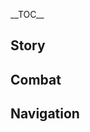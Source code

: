 {{CharacterTabs}}
{{LanguageTabs}}
{{Stub|1={{Meta/VO|tl=1|rm=1|Korean}}}}
__TOC__
==Story==
{{VO
|character               = Collei
|language                = ko
|name                    = 콜레이

<!-- Hello -->
|vo_01_01_title          = 첫 만남…
|vo_01_01_subtitle       = Hello
|vo_01_01_file           = VO_{language}{character} Hello.ogg
|vo_01_01_tx             = 숲의 견습 순찰자 콜레이, 대령이오! 숲에 있는 동안 너의 안전을 책임져줄게——휴우, 드디어 이 등장 대사를 말할 기회가 생겼네. 잘못 말하진 않았겠지…
|vo_01_01_rm             = 
|vo_01_01_tl             = 

<!-- Chats -->
|vo_02_01_title          = 잡담・숲 순찰 루트
|vo_02_01_subtitle       = Chat: Forest Patrol Route Map
|vo_02_01_file           = VO_{language}{character} Chat - Forest Patrol Route Map.ogg
|vo_02_01_tx             = 오늘의 숲 순찰 루트는… 먼저 여기로 갔다가 저기로 간 다음… 흠, 글자가 참 많네…
|vo_02_01_rm             = 
|vo_02_01_tl             = 

|vo_02_02_title          = 잡담・컨디션
|vo_02_02_subtitle       = Chat: Status
|vo_02_02_file           = VO_{language}{character} Chat - Status.ogg
|vo_02_02_tx             = 후, 오늘따라 컨디션이 좋은걸. 이참에 일을 많이 해야겠어
|vo_02_02_rm             = 
|vo_02_02_tl             = 

|vo_02_03_title          = 잡담・회상
|vo_02_03_subtitle       = Chat: Memory
|vo_02_03_file           = VO_{language}{character} Chat - Memory.ogg
|vo_02_03_tx             = 아무것도 안 하면 별생각을 다 하게 돼——음, 말하자마자 안 좋은 일이 생각났어…
|vo_02_03_rm             = 
|vo_02_03_tl             = 

<!-- Weather -->
|vo_03_01_title          = 비가 그친 후…
|vo_03_01_subtitle       = After the Rain
|vo_03_01_file           = VO_{language}{character} After the Rain.ogg
|vo_03_01_tx             = 비는 그쳤지만 물웅덩이를 조심하는 게 좋을 거야. 마치 계속 기억에 남는 과거와도 같으니까… 크흠!
|vo_03_01_rm             = 
|vo_03_01_tl             = 

|vo_03_02_title          = 번개가 칠 때…
|vo_03_02_subtitle       = When Thunder Strikes
|vo_03_02_file           = VO_{language}{character} When Thunder Strikes.ogg
|vo_03_02_tx             = 번개가 칠 때는 큰 나무를 피하는 것이 좋아. 숲의 순찰자는 산불 예방을 위한 현장 점검을 각별히 주의해야 돼
|vo_03_02_rm             = 
|vo_03_02_tl             = 

|vo_03_03_title          = 햇살이 좋을 때…
|vo_03_03_subtitle       = When the Sun Is Out
|vo_03_03_file           = VO_{language}{character} When the Sun Is Out.ogg
|vo_03_03_tx             = 날씨 참 좋네. 햇볕을 쬐면 건강에 좋아
|vo_03_03_tl             = 
|vo_03_03_rm             = 

|vo_03_04_title          = 강풍이 불 때…
|vo_03_04_subtitle       = When the Wind Is Blowing
|vo_03_04_file           = VO_{language}{character} When the Wind Is Blowing.ogg
|vo_03_04_tx             = 응, 바람이 딱 적당해. 엠버라면 이런 날 자신의 한계에 도전하겠지?
|vo_03_04_rm             = 
|vo_03_04_tl             = 

<!-- Greetings -->
|vo_04_01_title          = 아침 인사…
|vo_04_01_subtitle       = Good Morning
|vo_04_01_file           = VO_{language}{character} Good Morning.ogg
|vo_04_01_tx             = 좋은 아침! 하암… 미안, 어제저녁에 또 보충 수업받느라…
|vo_04_01_rm             = 
|vo_04_01_tl             = 

|vo_04_02_title          = 점심 인사…
|vo_04_02_subtitle       = Good Afternoon
|vo_04_02_file           = VO_{language}{character} Good Afternoon.ogg
|vo_04_02_tx             = 숲을 순찰하는 노선이 길면 점심에 못 돌아오는 게 당연해. 「포켓 피타」를 좀 넉넉히 챙겨왔는데, 먹을래?
|vo_04_02_rm             = 
|vo_04_02_tl             = 

|vo_04_03_title          = 저녁 인사…
|vo_04_03_subtitle       = Good Evening
|vo_04_03_file           = VO_{language}{character} Good Evening.ogg
|vo_04_03_tx             = 날이 어두워지고 있으니, 숲을 지날 때 더욱 조심해야 돼
|vo_04_03_rm             = 
|vo_04_03_tl             = 

|vo_04_04_title          = 굿나잇…
|vo_04_04_subtitle       = Good Night
|vo_04_04_file           = VO_{language}{character} Good Night.ogg
|vo_04_04_tx             = 이제 쉬려고? 모닥불을 피워놓았어. 내가 불침번을 설게
|vo_04_04_rm             = 
|vo_04_04_tl             = 

<!-- About -->
|vo_05_01_title          = {name} 자신에 대해・숲 순찰
|vo_05_01_subtitle       = About {character}: Forest Ranger
|vo_05_01_file           = VO_{language}{character} About {character} - Forest Ranger.ogg
|vo_05_01_tx             = 수메르에 오기 전에 야외에서 떠돌이 생활을 했었어. 먹을 수 있든 없든 몇 번이고 입에 넣어 봐서 야외 생활은 익숙한 편이야. 그래서 이곳에 온 뒤로 숲을 순찰하게 된 거지. 「야외 생존」 과목이 있다면 합격할 자신 있어… 음, 필기시험만 없다면 말이야
|vo_05_01_rm             = 
|vo_05_01_tl             = 

|vo_05_02_title          = {name} 자신에 대해・보충 수업
|vo_05_02_subtitle       = About {character} Herself: Cram
|vo_05_02_friendship     = 4
|vo_05_02_file           = VO_{language}{character} About {character} Herself - Cram.ogg
|vo_05_02_tx             = 어? 매일 무슨 공부를 하냐고? 훌륭한 스승님 밑에서 엄청 심오한 지식을 배우는 건 아니냐고…? 어… 내가 배우고 있는 건… 《티바트 글자 첫걸음》이야…
|vo_05_02_rm             = 
|vo_05_02_tl             = 

<!-- About Us -->
|vo_06_01_title          = 우리에 대해・옛 친구
|vo_06_01_subtitle       = About Us: Old Friends
|vo_06_01_quest          = Song of the Dragon and Freedom
|vo_06_01_file           = VO_{language}{character} About Us - Old Friends.ogg
|vo_06_01_tx             = 엠버의 편지를 통해 네 이야기를 많이 들었지만, 몬드에서 그렇게 많은 일이 있었을 줄이야. 띄엄띄엄 읽는 바람에 놓친 부분이 많거든… 음, 네가 다시 들려줄 수 있을까?
|vo_06_01_rm             = 
|vo_06_01_tl             = 

|vo_06_02_title          = 우리에 대해・새로운 친구
|vo_06_02_subtitle       = About Us: New Friends
|vo_06_02_friendship     = 6
|vo_06_02_file           = VO_{language}{character} About Us - New Friends.ogg
|vo_06_02_tx             = 「친구」 같은 건 나랑 상관없는 이야기라 생각했어. 몬드에 가기 전까지는 말이지…. 나중에 수메르에서 스승님을 만났고, 지금은 널 만났잖아. 역시 난 행운아야
|vo_06_02_rm             = 
|vo_06_02_tl             = 

<!-- Miscellany I -->
|vo_07_01_title          = 「신의 눈」에 대해…
|vo_07_01_subtitle       = About the [[Vision]]
|vo_07_01_file           = VO_{language}{character} About the Vision.ogg
|vo_07_01_tx             = 하아… 나도 신의 눈을 얻게 될 날이 올 줄이야. 신은 날 때부터 사랑받아온 사람만을 눈여겨볼 거라고 생각했었는데… 음, 내… 내가 편견이 심했다는 건 인정할게. 내가 틀렸었어
|vo_07_01_rm             = 
|vo_07_01_tl             = 

|vo_07_02_title          = 하고 싶은 이야기・기술 이름
|vo_07_02_subtitle       = Something to Share: Skill Names
|vo_07_02_file           = VO_{language}{character} Something to Share - Skill Names.ogg
|vo_07_02_tx             = 스승님이 가장 효과적인 공부는 실천이라고 하셔서 더 많은 글자를 익히기 위해 라이트 노벨을 읽곤 해…. 스승님의 논문보다는 잘 읽히거든. 최근에 읽은 책이 있는데 주인공 능력이 어찌나 많은지. 능력 이름이 죄다 내가 모르는 단어야…. 음? 책 이름? …《귀무도》였을걸? 너도 읽어봤어?
|vo_07_02_rm             = 
|vo_07_02_tl             = 

|vo_07_03_title          = 하고 싶은 이야기・봉인의 힘
|vo_07_03_subtitle       = Something to Share: Sealed Power
|vo_07_03_friendship     = 4
|vo_07_03_file           = VO_{language}{character} Something to Share - Sealed Power.ogg
|vo_07_03_tx             = 으아… 「봉인된 힘이 들끓고 있어」라든지… 「나한테서 멀리 떨어지는 게 좋을 거야」라든지… 이나즈마 사람은 어떻게 이런 말을 아무렇지 않게 할 수 있지? 민망하지도 않나? 아… 안 되겠어, 더는 못 읽겠어!
|vo_07_03_rm             = 
|vo_07_03_tl             = 

|vo_07_04_title          = 흥미있는 일…
|vo_07_04_subtitle       = Interesting Things
|vo_07_04_file           = VO_{language}{character} Interesting Things.ogg
|vo_07_04_tx             = 화초와 동물…? 식용 가능 여부를 제외하면 큰 차이는 없는 것 같아. 쉿, 스승님이 들으면 안 돼. 나 같은 경우에는 구멍이 있는 나무를 좋아해. 특히 「어디에 들어가 있고」 싶을 때 말이야…. 누구나 그럴 때 있잖아? 안 그래?
|vo_07_04_rm             = 
|vo_07_04_tl             = 

<!-- About Others -->
|vo_08_01_title          = 타이나리에 대해…
|vo_08_01_subtitle       = About [[Tighnari]]
|vo_08_01_friendship     = 4
|vo_08_01_file           = VO_{language}{character} About Tighnari.ogg
|vo_08_01_tx             = 스승님이 평소에 엄하시고 독버섯 먹는 모험가를 비난하시긴 해도 사실 자상한 분이야. 정성껏 보충 수업도 해주시고 몬드에서 온 편지도 읽어주시거든. 스승님께 정말 감사해!
|vo_08_01_rm             = 
|vo_08_01_tl             = 

|vo_08_02_title          = 도리에 대해…
|vo_08_02_subtitle       = About [[Dori]]
|vo_08_02_friendship     = 4
|vo_08_02_file           = VO_{language}{character} About Dori.ogg
|vo_08_02_tx             = 어느 날 숲을 순찰하다 만났는데 내가 목마른 걸 알고 있다는 듯이 주머니에서 맛있어 보이는 주스를 꺼내는 거야…. 스승님이 옆에서 그 사람을 막아서 다행이지 하마터면 여태껏 힘들게 모은 모라를 다 써버릴 뻔했어…
|vo_08_02_rm             = 
|vo_08_02_tl             = 

|vo_08_03_title          = 작은 쿠사나리 화신에 대해…
|vo_08_03_subtitle       = About [[Lesser Lord Kusanali]]
|vo_08_03_friendship     = 4
|vo_08_03_file           = VO_{language}{character} About Lesser Lord Kusanali.ogg
|vo_08_03_tx             = 풀의 신…? 어릴 때 신에게 큰소리로 묻고 싶었어. 왜 나에게 그런 시련을 준 거냐고. 휴, 어쩌면 신도 속수무책인 일들을 겪고 있을지도 몰라
|vo_08_03_rm             = 
|vo_08_03_tl             = 

|vo_08_04_title          = 사이노에 대해…
|vo_08_04_subtitle       = About [[Cyno]]
|vo_08_04_friendship     = 4
|vo_08_04_file           = VO_{language}{character} About Cyno.ogg
|vo_08_04_tx             = 아… 그분 얘기는 안 하면 안 돼? 아니, 대풍기관은 나쁜 사람이 아니야. 그가 날 몬드에서 수메르로 데려온 덕분에 안식처가 생긴 거니까. 다만 수메르로 돌아오기 전의 그 「봉인」 과정만 생각하면… 윽… 목덜미가 찌릿해져…
|vo_08_04_rm             = 
|vo_08_04_tl             = 

|vo_08_05_title          = 카베에 대해…
|vo_08_05_subtitle       = About [[Kaveh]]
|vo_08_05_friendship     = 4
|vo_08_05_file           = VO_{language}{character} About Kaveh.ogg
|vo_08_05_tx             = 대풍기관이 그를 데려와서 같이 식사한 적이 있어. 식전 과일이 나오자마자 인정사정없고 고집불통인 룸메이트 얘기를 하기 시작하는데 끼어들 틈도 없더라니까. 식사 내내 웃음을 꾹 참고 고개만 끄덕였어. 휴, 정말 힘들었지
|vo_08_05_rm             = 
|vo_08_05_tl             = 

|vo_08_06_title          = 닐루에 대해…
|vo_08_06_subtitle       = About [[Nilou]]
|vo_08_06_friendship     = 4
|vo_08_06_file           = VO_{language}{character} About Nilou.ogg
|vo_08_06_tx             = 그 사람은 항상 몽롱해 보여. 간다르바 성곽 인근에 공연하러 온다면 숲에서 길을 잃게 될 것만 같아…. 숲의 견습 순찰자로서 잘 지켜봐야겠어
|vo_08_06_rm             = 
|vo_08_06_tl             = 

|vo_08_07_title          = 엠버에 대해…
|vo_08_07_subtitle       = About [[Amber]]
|vo_08_07_friendship     = 4
|vo_08_07_file           = VO_{language}{character} About Amber.ogg
|vo_08_07_tx             = 엠버는 정말 대단해. 열정적이고 활발한 데다, 용감하고 정의롭기까지…. 내가 가장 존경하는 사람이야! 항상 불처럼 다른 사람을 밝혀주거든. 엠버가 아니었다면 지금의 난 없었을 거야…. 시간이 많이 흐른 지금, 더 성숙해지고 멋있어졌겠지? 언제쯤 엠버를 따라잡을 수 있을까?
|vo_08_07_rm             = 
|vo_08_07_tl             = 

|vo_08_08_title          = 케이아에 대해…
|vo_08_08_subtitle       = About [[Kaeya]]
|vo_08_08_friendship     = 4
|vo_08_08_file           = VO_{language}{character} About Kaeya.ogg
|vo_08_08_tx             = 몬드 사람들은 다들 괜찮을까? 그때 내가 말썽을 참 많이 일으켰거든. 언제 찾아가서 사과해야 하나…. 음, 내가 나타나면 기병대장이 놀려댈 것 같아…. 좀 더 기다려보자, 응…
|vo_08_08_rm             = 
|vo_08_08_tl             = 

|vo_08_09_title          = 리사에 대해…
|vo_08_09_subtitle       = About [[Lisa]]
|vo_08_09_friendship     = 4
|vo_08_09_file           = VO_{language}{character} About Lisa.ogg
|vo_08_09_tx             = 오랜 시간이 지났는데도 리사는 편지에서 여전히 날 「꼬마 콜레이」라고 불러. 뭔가 좀… 응? 너한테도 귀염둥이라고 한다고? 풉… 미안. 웃으려고 한 건 아닌데… 기분이 훨씬 좋아졌어
|vo_08_09_rm             = 
|vo_08_09_tl             = 

|vo_08_10_title          = 피슬에 대해…
|vo_08_10_subtitle       = About [[Fischl]]
|vo_08_10_friendship     = 4
|vo_08_10_file           = VO_{language}{character} About Fischl.ogg
|vo_08_10_tx             = …「단죄의 황녀」? 미안, 몬드에 머문 시간이 길지 않아서 그런 사람은 들어본 적 없어. 근데 이 이름… 스읍… 크흠, 아니야
|vo_08_10_rm             = 
|vo_08_10_tl             = 

|vo_08_11_title          = 파루잔에 대해…
|vo_08_11_subtitle       = About [[Faruzan]]
|vo_08_11_friendship     = 4
|vo_08_11_file           = VO_{language}{character} About Faruzan.ogg
|vo_08_11_tx             = 어… 솔직히 난 그분을 대하는 게 좀 어려워…. 나한테 자꾸 공부 열심히 한다고 칭찬해 주시는데, 그건 내가 배우는 게 느리니까 어쩔 수 없이 보충하는 거란 말이야! 게다가 한번은 그분의 연구 노트를 슬쩍 보게 됐는데, 세상에, 그건 수메르에서 가장 무시무시한 책이었어! 온통 고대 문자로 가득해서 글자 하나 못 알아보겠더라니까
|vo_08_11_rm             = 
|vo_08_11_tl             =

<!-- More About -->
|vo_09_01_title          = {name}에 대해 알기・첫 번째
|vo_09_01_subtitle       = More About {character}: I
|vo_09_01_file           = VO_{language}{character} More About {character} - 01.ogg
|vo_09_01_tx             = 내 이야기? 수메르에 오기 전의 일을 듣고 싶다면… 음, 그냥… 엠버에게 편지로 물어볼래? 아, 안 돼. 케이아에게 걸리면 끝장이야…. 아니, 분명 어떻게든 알게 될 거야! 그, 그냥 내가 말할게. 후——미안해! 며칠만 더 마음의 준비를 하게 해줘…
|vo_09_01_rm             = 
|vo_09_01_tl             = 

|vo_09_02_title          = {name}에 대해 알기・두 번째
|vo_09_02_subtitle       = More About {character}: II
|vo_09_02_friendship     = 3
|vo_09_02_file           = VO_{language}{character} More About {character} - 02.ogg
|vo_09_02_tx             = 유랑하던 중 몬드에 가게 됐을 때 엠버 일행에게 해서는 안 될 말을 많이 했어. 지금 돌이켜보면 정말 부끄러워…. 나도 참, 날 도우려던 사람에게 어떻게 그런 말을 한 거지? 그들이 날 어떻게 생각했을까? 생각만 해도… 윽, 미안해. 오늘은 여기까지만 하면 안 될까? 아니면 내일… 방금 한 말을 또 후회할 거야
|vo_09_02_rm             = 
|vo_09_02_tl             = 

|vo_09_03_title          = {name}에 대해 알기・세 번째
|vo_09_03_subtitle       = More About {character}: III
|vo_09_03_friendship     = 4
|vo_09_03_file           = VO_{language}{character} More About {character} - 03.ogg
|vo_09_03_tx             = 「비늘병」 때문에 「도토레」에게 보내져서 치료받은 적이 있어…. 아니, 치료가 아니라 「실험」이었지. 그런 환경에 오래 있다 보니 내가 대체 뭘 잘못한 건지, 왜 아무도 날 구하러 오지 않는지 궁금해지더라고…. 그렇게 점점 「우인단」 외의 사람들도 미워졌어. 지금 생각해보면… 참 유치하지
|vo_09_03_rm             = 
|vo_09_03_tl             = 

|vo_09_04_title          = {name}에 대해 알기・네 번째
|vo_09_04_subtitle       = More About {character}: IV
|vo_09_04_friendship     = 5
|vo_09_04_quest          = Akasha Pulses, the Kalpa Flame Rises
|vo_09_04_file           = VO_{language}{character} More About {character} - 04.ogg
|vo_09_04_tx             = 「비늘병」이 사라진 건 다 너희 덕분이야. 전에는 상상도 못 했던 기적이지. 응… 완치는 기대도 안 했어. 몸을 쓸 수 없게 되기 전에 더 많은 일을 하고 싶은 생각뿐이었지. 복수에서 시작해 숲의 순찰자가 되었고… 이제 마침내 자유로워졌어
|vo_09_04_rm             = "Bineulbyeong"-i sarajin geon da neohui deokbun-iya. Jeoneneun sangsang-do mot haetdeon gijeogiji. Eung... wanchi-neun gidae-do an haesseo. Mom-eul sseul su eopge doegi jeone deo maneun ireul hago sipeun saenggakppunieotji. Boksu-eseo sijakhae sup-ui sunchaljaga doe'eotgo... Ije machimnae jayurowojeosseo
|vo_09_04_tl             = 

|vo_09_05_title          = {name}에 대해 알기・다섯 번째
|vo_09_05_subtitle       = More About {character}: V
|vo_09_05_friendship     = 6
|vo_09_05_quest          = Akasha Pulses, the Kalpa Flame Rises
|vo_09_05_file           = VO_{language}{character} More About {character} - 05.ogg
|vo_09_05_tx             = 넌 계속 여행할 거야? 나도 힘을 보탤 수 있게 열심히 배울게…. 글공부, 의술 공부, 전투, 위험 조사… 거기에 가로등 점검 같은 소소한 일까지! 나처럼 더 많은 사람이 도움받았으면 좋겠어——네가 날 구해준 것처럼
|vo_09_05_rm             = Neon gyesok yeohaenghal geoya? Na-do him-eul botael su itge yeolsimhi bae'ulge.... Geulgongbu, uisul gongbu, jeontu, wiheom josa... geogi-e garodeung jeomgeom gateun sosohan ilkkaji! Na-cheoreom deo maneun saram-i doumbadasseumyeon jokesseo{{lmdash}} nega nal guhaejun geot-cheoreom
|vo_09_05_tl             = 

<!-- Miscellany II -->
|vo_10_01_title          = {name}의 취미…
|vo_10_01_subtitle       = {character}'s Hobbies
|vo_10_01_file           = VO_{language}{character} Hobbies.ogg
|vo_10_01_tx             = 내 취미는… 바느질, 비행 연습, 그리고 타인을 돕는 거야! 응? 어디서 들어본 말 같다고? 왜냐하면… 나도 「타인을 밝혀주는 사람」이 되고 싶거든!
|vo_10_01_rm             = 
|vo_10_01_tl             = 

|vo_10_02_title          = {name}의 고민…
|vo_10_02_subtitle       = {character}'s Troubles
|vo_10_02_file           = VO_{language}{character} Troubles.ogg
|vo_10_02_tx             = 「현재… 농작물 품종의… 단일화… 현상을 막고… 장기간의 균류 섭취를 막기 위한… 수입 조치는…」 이게 다 무슨 소리야? 왜 아카데미아 논문은 「버섯 먹기 싫다」는 말을 이렇게 복잡하게 하는 거냐고!
|vo_10_02_rm             = 
|vo_10_02_tl             = 

|vo_10_03_title          = 좋아하는 음식…
|vo_10_03_subtitle       = Favorite Food
|vo_10_03_file           = VO_{language}{character} Favorite Food.ogg
|vo_10_03_tx             = 「포켓 피타」는 휴대가 간편하고 포만감을 줘. 아마 내가 제일 자주 먹는 음식일걸? 배 채울 걱정 안 해도 된다면, 내가 제일 좋아하는 음식은… 음, 「무완자 튀김」이야
|vo_10_03_rm             = 
|vo_10_03_tl             = 

|vo_10_04_title          = 싫어하는 음식…
|vo_10_04_subtitle       = Least Favorite Food
|vo_10_04_file           = VO_{language}{character} Least Favorite Food.ogg
|vo_10_04_tx             = 떠돌이 생활할 때 배고프면 고리고리 열매를 쪼개서 먹을 정도였으니 특별히 싫어하는 음식은 없어. 굳이 꼽자면, 손대지 않는 건 버섯뿐이려나? 맛 때문이 아니라 스승님한테 비난받는 당사자가 되고 싶지 않거든…
|vo_10_04_rm             = 
|vo_10_04_tl             = 

<!-- Receiving a Gift -->
|vo_11_01_title          = 선물 획득・첫 번째
|vo_11_01_subtitle       = Receiving a Gift: I
|vo_11_01_file           = VO_{language}{character} Receiving a Gift - 01.ogg
|vo_11_01_tx             = 음——진짜 맛있다! 나도 가르쳐주면 안 돼?
|vo_11_01_rm             = 
|vo_11_01_tl             = 

|vo_11_02_title          = 선물 획득・두 번째
|vo_11_02_subtitle       = Receiving a Gift: II
|vo_11_02_file           = VO_{language}{character} Receiving a Gift - 02.ogg
|vo_11_02_tx             = 이 정도 실력이면 밖에서 떠돌이 생활을 해도 굶을 일은 없겠어
|vo_11_02_rm             = 
|vo_11_02_tl             = 

|vo_11_03_title          = 선물 획득・세 번째
|vo_11_03_subtitle       = Receiving a Gift: III
|vo_11_03_file           = VO_{language}{character} Receiving a Gift - 03.ogg
|vo_11_03_tx             = 미안, 스승님이 이상한 음식은 먹지 말랬어
|vo_11_03_rm             = 
|vo_11_03_tl             = 

<!-- Birthday -->
|vo_12_01_title          = 생일…
|vo_12_01_subtitle       = Birthday
|vo_12_01_file           = VO_{language}{character} Birthday.ogg
|vo_12_01_tx             = 생, 생일 축하해! 내가 준비한 케이크야. 이건 여분의 양초고… 엠버가 편지에서 이렇게 준비하면 된댔는데… 아, 그, 그리고 이건 네 선물이야!<br />…미안해, 생일파티를 해본 경험이 없어서 마음에 들지 모르겠네…. 너무 허술하지? 마음에 안 드는 게 있으면 말해줘. 내년에 더 잘해줄게!
|vo_12_01_rm             = 
|vo_12_01_tl             = 

<!-- Feelings About Ascension -->
|vo_13_01_title          = 돌파의 느낌・기
|vo_13_01_subtitle       = Feelings About Ascension: Intro
|vo_13_01_ascension      = 1
|vo_13_01_file           = VO_{language}{character} Feelings About Ascension - 01.ogg
|vo_13_01_tx             = 내가 발전하고 있는 건가?
|vo_13_01_rm             = 
|vo_13_01_tl             = 

|vo_13_02_title          = 돌파의 느낌・승
|vo_13_02_subtitle       = Feelings About Ascension: Building Up
|vo_13_02_ascension      = 2
|vo_13_02_file           = VO_{language}{character} Feelings About Ascension - 02.ogg
|vo_13_02_tx             = 이제… 더 이상 예전의 내가 아닌 것 같아
|vo_13_02_rm             = 
|vo_13_02_tl             = 

|vo_13_03_title          = 돌파의 느낌・전
|vo_13_03_subtitle       = Feelings About Ascension: Climax
|vo_13_03_ascension      = 4
|vo_13_03_file           = VO_{language}{character} Feelings About Ascension - 03.ogg
|vo_13_03_tx             = 죽음의 문턱까지 가더라도 더는 「그것들」의 힘에 의지하지 않아
|vo_13_03_rm             = 
|vo_13_03_tl             = 

|vo_13_04_title          = 돌파의 느낌・결
|vo_13_04_subtitle       = Feelings About Ascension: Conclusion
|vo_13_04_ascension      = 6
|vo_13_04_file           = VO_{language}{character} Feelings About Ascension - 04.ogg
|vo_13_04_tx             = 지금의 난 봉인된 힘을 풀어도 자유롭게 조종할 수 있지 않을까? 핫!<br />——농담이야. 너랑 고생하며 모험한 경험이야말로 지금 내가 가진 힘이지
|vo_13_04_rm             = 
|vo_13_04_tl             = 
}}

==Combat==
{{Combat VO
|character              = Collei
|language               = ko

<!-- Elemental Skill -->
|skill_1_tx             = 가라
|skill_1_tl             = 
|skill_1_rm             = 
|skill_1_file           = Elemental Skill 1 02
|skill_2_tx             = 날아봐
|skill_2_tl             = 
|skill_2_rm             = 
|skill_2_file           = Elemental Skill 1 03
|skill_3_file           = Elemental Skill 1 01

<!-- Elemental Burst -->
|burst_1_tx             = 부탁할게, 콜린엔바!
|burst_1_tl             = 
|burst_1_rm             = 
|burst_2_tx             = 이, 이거나 먹어!
|burst_2_tl             = 
|burst_2_rm             = 
|burst_3_tx             = 춤추자!
|burst_3_tl             = 
|burst_3_rm             = 

<!-- Sprint Start -->
|sprint-s_1_file        = Sprint Start 01,Sprint Start 02,Sprint Start 03

<!-- Deploying Wind Glider -->
|glider_1_file          = Deploying Wind Glider 01,Deploying Wind Glider 02,Deploying Wind Glider 03

<!-- Opening Treasure Chest -->
|chest_1_tx             = 야외에서는 항상 보급에 신경 써야 돼
|chest_1_tl             = 
|chest_1_rm             = 
|chest_2_tx             = 정말 운이 좋네
|chest_2_tl             = 
|chest_2_rm             = 
|chest_3_tx             = 음… 상자에 독버섯이 자란 건 아니겠지
|chest_3_tl             = 
|chest_3_rm             = 

<!-- Low HP -->
|low-hp_1_tx            = 아직… 버틸 수 있어!
|low-hp_1_tl            = 
|low-hp_1_rm            = 
|low-hp_2_tx            = 이 정도 고통은 끄떡없지!
|low-hp_2_tl            = 
|low-hp_2_rm            = 
|low-hp_3_tx            = 빨리… 치료해야 돼…
|low-hp_3_tl            = 
|low-hp_3_rm            = 

<!-- Ally at Low HP -->
|ally-low-hp_1_tx       = 안전이 우선이야!
|ally-low-hp_1_tl       = 
|ally-low-hp_1_rm       = 
|ally-low-hp_2_tx       = 이 상태로 가다간 큰일 나
|ally-low-hp_2_tl       = 
|ally-low-hp_2_rm       = 

<!-- Fallen -->
|fallen_1_tx            = 훌륭한… 숲의 순찰자가 돼야 해
|fallen_1_tl            = 
|fallen_1_rm            = 
|fallen_2_tx            = 여기서… 쓰러지다니…
|fallen_2_tl            = 
|fallen_2_rm            = 
|fallen_3_tx            = 결국… 이날이 왔군…
|fallen_3_tl            = 
|fallen_3_rm            = 

<!-- Light Hit Taken -->
|hit-l_1_file           = Light Hit Taken 01,Light Hit Taken 02,Light Hit Taken 03,Light Hit Taken 04,Light Hit Taken 05,Light Hit Taken 06

<!-- Heavy Hit Taken -->
|hit-h_1_tx             = 어째서…
|hit-h_1_tl             = 
|hit-h_1_rm             = 
|hit-h_2_tx             = 나한테 손대지 마!
|hit-h_2_tl             = 
|hit-h_2_rm             = 
|hit-h_3_file           = Heavy Hit Taken 03,Heavy Hit Taken 04,Heavy Hit Taken 05,Heavy Hit Taken 06

<!-- Joining Party-->
|join_1_tx              = 내가 지켜줄게
|join_1_tl              = 
|join_1_rm              = 
|join_2_tx              = 준비 완료, 출발하자!
|join_2_tl              = 
|join_2_rm              = 
|join_3_tx              = 숲의 견습 순찰자 등장!
|join_3_tl              = 
|join_3_rm              = 

<!-- Idles -->
|idle_1_actual_tx       = 
|idle_2_actual_tx       = 
|idle_1_file            = Standby 01

<!-- Light Attack -->
|atk-l_1_file           = Light Attack 01,Light Attack 02,Light Attack 03,Light Attack 04,Light Attack 05,Light Attack 06,Light Attack 07

<!-- Mid Attack -->
|atk-m_1_file           = Mid Attack 01,Mid Attack 02,Mid Attack 03

<!-- Heavy Attack -->
|atk-h_1_file           = Heavy Attack 01,Heavy Attack 02,Heavy Attack 03

<!-- Climbing -->
|climb_1_file           = Climbing 01,Climbing 02,Climbing 03,Climbing 04,Climbing 05

<!-- Climbing Breath -->
|climb-b_1_file         = Climbing Breath 01,Climbing Breath 02,Climbing Breath 03

<!-- Jumping -->
|jump_1_file            = Jumping 01,Jumping 02,Jumping 03,Jumping 04,Jumping 05
}}

==Navigation==
{{Character Navbox|type=playable|link type=vo-ko}}